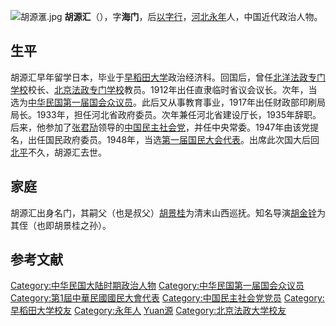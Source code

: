 [[File:胡源滙.jpg|thumb]]
'''胡源汇'''（{{bd|19世纪|1881年{{r|zhang}}或1896年{{r|liu}}{{r|wstd}}|1948年|}}），字'''海门'''，后[[以字行|以字行]]，[[河北|河北]][[永年县_(隋朝)|永年]]人，中国近代政治人物。

== 生平 ==
胡源汇早年留学日本，毕业于[[早稻田大学|早稻田大学]]政治经济科。回国后，曾任[[北洋法政专门学校|北洋法政专门学校]]校长、[[北京法政专门学校|北京法政专门学校]]教员。1912年出任直隶临时省议会议长。次年，当选为[[中華民國第一屆國會第一期常會議員|中华民国第一届国会众议员]]。此后又从事教育事业，1917年出任财政部印刷局局长。1933年，担任河北省政府委员。次年兼任河北省建设厅长，1935年辞职。后来，他参加了[[张君劢|张君劢]]领导的[[中国民主社会党|中国民主社会党]]，并任中央常委。1947年由该党提名，出任国民政府委员。1948年，当选[[第一届国民大会代表|第一届国民大会代表]]。{{r|zhang}}{{r|liu}}{{r|tj}}{{r|chen}}出席此次国大后回[[北平|北平]]不久，胡源汇去世。{{r|wstd}}

== 家庭 ==
胡源汇出身名门，其嗣父（也是叔父）[[胡景桂|胡景桂]]为清末山西巡抚。{{r|chen}}知名导演[[胡金铨|胡金铨]]为其侄（也即胡景桂之孙）。

== 参考文献 ==
{{reflist|refs=
<ref name=zhang>{{cite book|title=《中华民国史大辞典》|editor=张宪文|publisher=江苏古籍出版社|year=2001}}</ref>
<ref name=liu>{{cite book|title=《中国国民党百年人物全书 （下册）》|editor=刘国铭|publisher=团结出版社|year=2005}}</ref>
<ref name=tj>{{cite book|title=《天津近代人物录》|editor=文史资料研究委员会|publisher=天津市地方史志编修委员会总编辑室|year=1987}}</ref>
<ref name=chen>{{cite book|title=《邯郸历史人物传》|editor=陈光唐|publisher=测绘出版社|year=1994}}</ref>
<ref name=wstd>{{cite web|url=http://www.wenshitiandi.com/html/83/4/4304/1.htm|title=1948年“总统就职典礼合影”中的“周冠胡戴”事件|work=文史天地|date=2016-01-04|deadurl=yes|archiveurl=https://web.archive.org/web/20160603055430/http://www.wenshitiandi.com/html/83/4/4304/1.htm|archivedate=2016-06-03}}</ref>
}}

{{DEFAULTSORT:Hu胡}}
[[Category:中华民国大陆时期政治人物|Category:中华民国大陆时期政治人物]]
[[Category:中华民国第一届国会众议员|Category:中华民国第一届国会众议员]]
[[Category:第1屆中華民國國民大會代表|Category:第1屆中華民國國民大會代表]]
[[Category:中国民主社会党党员|Category:中国民主社会党党员]]
[[Category:早稻田大学校友|Category:早稻田大学校友]]
[[Category:永年人|Category:永年人]]
[[Category:胡姓|Yuan源]]
[[Category:北京法政大学校友|Category:北京法政大学校友]]